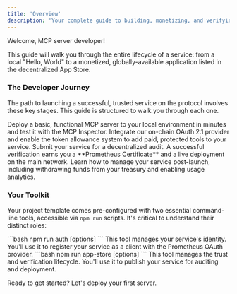 ```yaml
---
title: 'Overview'
description: 'Your complete guide to building, monetizing, and verifying a service on the Prometheus Protocol.'
---
```


Welcome, MCP server developer!

This guide will walk you through the entire lifecycle of a service: from a local "Hello, World" to a monetized, globally-available application listed in the decentralized App Store.

### The Developer Journey

The path to launching a successful, trusted service on the protocol involves these key stages. This guide is structured to walk you through each one.

<Steps>
  <Step title="1. Quick Start">
    Deploy a basic, functional MCP server to your local environment in minutes
    and test it with the MCP Inspector.
  </Step>
  <Step title="2. Enable Monetization">
    Integrate our on-chain OAuth 2.1 provider and enable the token allowance
    system to add paid, protected tools to your service.
  </Step>
  <Step title="3. Publish to the App Store">
    Submit your service for a decentralized audit. A successful verification
    earns you a **Prometheus Certificate** and a live deployment on the main
    network.
  </Step>
  <Step title="4. Manage Your Server">
    Learn how to manage your service post-launch, including withdrawing funds
    from your treasury and enabling usage analytics.
  </Step>
</Steps>

### Your Toolkit

Your project template comes pre-configured with two essential command-line tools, accessible via `npm run` scripts. It's critical to understand their distinct roles:

<CardGroup cols={1}>
  <Card
    title="The Auth Script"
    icon="key">
    ```bash
    npm run auth <command> [options]
    ```
    This tool manages your service's identity. You'll use it to register your
    service as a client with the Prometheus OAuth provider.
  </Card>
  <Card
    title="The App Store CLI"
    icon="store">
    ```bash
    npm run app-store <command> [options]
    ```
    This tool manages the trust and verification lifecycle. You'll use it to
    publish your service for auditing and deployment.
  </Card>
</CardGroup>

Ready to get started? Let's deploy your first server.
